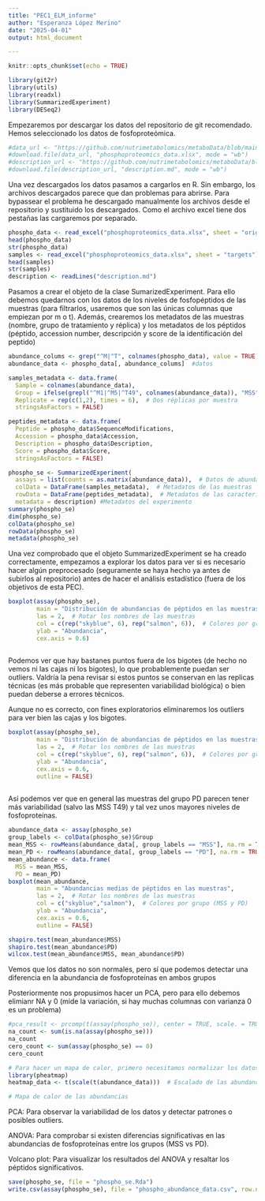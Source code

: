 ```yaml
---
title: "PEC1_ELM_informe"
author: "Esperanza López Merino"
date: "2025-04-01"
output: html_document

---
```


```r
knitr::opts_chunk$set(echo = TRUE)
```


```r
library(git2r)
library(utils)
library(readxl)
library(SummarizedExperiment)
library(DESeq2)
```

Empezaremos por descargar los datos del repositorio de git recomendado. Hemos seleccionado los datos de fosfoproteómica. 

```r
#data_url <- "https://github.com/nutrimetabolomics/metaboData/blob/main/Datasets/2018-Phosphoproteomics/TIO2%2BPTYR-human-MSS%2BMSIvsPD.XLSX"
#download.file(data_url, "phosphoproteomics_data.xlsx", mode = "wb")
#description_url <- "https://github.com/nutrimetabolomics/metaboData/blob/main/Datasets/2018-Phosphoproteomics/description.md"
#download.file(description_url, "description.md", mode = "wb")
```
Una vez descargados los datos pasamos a cargarlos en R. Sin embargo, los archivos descargados parece que dan problemas para abrirse. Para bypassear el problema he descargado manualmente los archivos desde el repositorio y sustituido los descargados. 
Como el archivo excel tiene dos pestañas las cargaremos por separado.
```r
phospho_data <- read_excel("phosphoproteomics_data.xlsx", sheet = "originalData")
head(phospho_data)
str(phospho_data)
samples <- read_excel("phosphoproteomics_data.xlsx", sheet = "targets")
head(samples)
str(samples)
description <- readLines("description.md")
```
Pasamos a crear el objeto de la clase SumarizedExperiment. Para ello debemos quedarnos con los datos de los niveles de fosfopéptidos de las muestras (para filtrarlos,  usaremos que son las únicas columnas que empiezan por m o t). Además, crearemos los metadatos de las muestras (nombre, grupo de tratamiento y réplica) y los metadatos de los péptidos (péptido, accession number, descripción y score de la identificación del peptido)

```r
abundance_colums <- grep("^M|^T", colnames(phospho_data), value = TRUE)  #muestras
abundance_data <- phospho_data[, abundance_colums]  #datos

samples_metadata <- data.frame(
  Sample = colnames(abundance_data),
  Group = ifelse(grepl("^M1|^M5|^T49", colnames(abundance_data)), "MSS", "PD"),
  Replicate = rep(c(1,2), times = 6),  # Dos réplicas por muestra
  stringsAsFactors = FALSE)

peptides_metadata <- data.frame(
  Peptide = phospho_data$SequenceModifications,
  Accession = phospho_data$Accession,
  Description = phospho_data$Description,
  Score = phospho_data$Score, 
  stringsAsFactors = FALSE)

phospho_se <- SummarizedExperiment(
  assays = list(counts = as.matrix(abundance_data)),  # Datos de abundancia
  colData = DataFrame(samples_metadata),  # Metadatos de las muestras
  rowData = DataFrame(peptides_metadata),  # Metadatos de las caracteristicas
  metadata = description) #Metadatos del experimento
summary(phospho_se)
dim(phospho_se)
colData(phospho_se)
rowData(phospho_se)
metadata(phospho_se)

```
Una vez comprobado que el objeto SummarizedExperiment se ha creado correctamente, empezamos a explorar los datos para ver si es necesario hacer algún preprocesado (seguramente se haya hecho ya antes de subirlos al repositorio) antes de hacer el análisis estadístico (fuera de los objetivos de esta PEC). 

```r
boxplot(assay(phospho_se), 
        main = "Distribución de abundancias de péptidos en las muestras", 
        las = 2,  # Rotar los nombres de las muestras
        col = c(rep("skyblue", 6), rep("salmon", 6)),  # Colores por grupo (MSS y PD)
        ylab = "Abundancia",
        cex.axis = 0.6)
      
```
Podemos ver que hay bastanes puntos fuera de los bigotes (de hecho no vemos ni las cajas ni los bigotes), lo que probablemente puedan ser outliers. Valdría la pena revisar si estos puntos se conservan en las replicas técnicas (es más probable que representen variabilidad biológica) o bien puedan deberse a errores técnicos. 

Aunque no es correcto, con fines exploratorios eliminaremos los outliers para ver bien las cajas y los bigotes.

```r
boxplot(assay(phospho_se), 
        main = "Distribución de abundancias de péptidos en las muestras", 
        las = 2,  # Rotar los nombres de las muestras
        col = c(rep("skyblue", 6), rep("salmon", 6)),  # Colores por grupo (MSS y PD)
        ylab = "Abundancia",
        cex.axis = 0.6,
        outline = FALSE)
      
```
Así podemos ver que en general las muestras del grupo PD parecen tener más variabilidad (salvo las MSS T49) y tal vez unos mayores niveles de fosfoproteínas.
```r
abundance_data <- assay(phospho_se)
group_labels <- colData(phospho_se)$Group  
mean_MSS <- rowMeans(abundance_data[, group_labels == "MSS"], na.rm = TRUE)
mean_PD <- rowMeans(abundance_data[, group_labels == "PD"], na.rm = TRUE)
mean_abundance <- data.frame(
  MSS = mean_MSS,
  PD = mean_PD)
boxplot(mean_abundance, 
        main = "Abundancias medias de péptidos en las muestras", 
        las = 2,  # Rotar los nombres de las muestras
        col = c("skyblue","salmon"),  # Colores por grupo (MSS y PD)
        ylab = "Abundancia",
        cex.axis = 0.6,
        outline = FALSE)
```
```r
shapiro.test(mean_abundance$MSS)
shapiro.test(mean_abundance$PD)
wilcox.test(mean_abundance$MSS, mean_abundance$PD)
```
Vemos que los datos no son normales, pero sí que podemos detectar una diferencia en la abundancia de fosfoproteínas en ambos grupos




Posteriormente nos propusimos hacer un PCA, pero para ello debemos elimianr NA y 0 (mide la variación, si hay muchas columnas con varianza 0 es un problema)

```r
#pca_result <- prcomp(t(assay(phospho_se)), center = TRUE, scale. = TRUE)
na_count <- sum(is.na(assay(phospho_se)))
na_count
cero_count <- sum(assay(phospho_se) == 0)
cero_count

```

```r
# Para hacer un mapa de calor, primero necesitamos normalizar los datos (opcional)
library(pheatmap)
heatmap_data <- t(scale(t(abundance_data)))  # Escalado de las abundancias por péptido

# Mapa de calor de las abundancias

```
PCA: Para observar la variabilidad de los datos y detectar patrones o posibles outliers.

ANOVA: Para comprobar si existen diferencias significativas en las abundancias de fosfoproteínas entre los grupos (MSS vs PD).

Volcano plot: Para visualizar los resultados del ANOVA y resaltar los péptidos significativos.

```r
save(phospho_se, file = "phospho_se.Rda")
write.csv(assay(phospho_se), file = "phospho_abundance_data.csv", row.names = FALSE)
```


